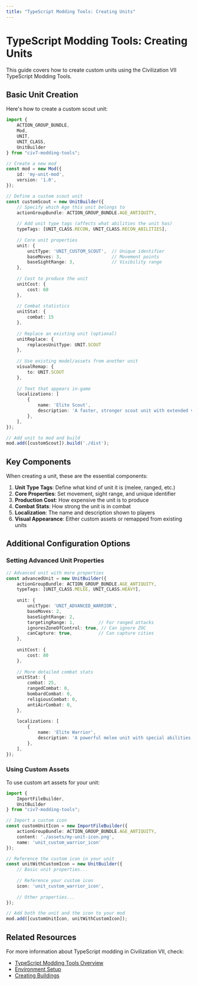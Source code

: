 ```yaml
---
title: "TypeScript Modding Tools: Creating Units"
---
```


# TypeScript Modding Tools: Creating Units

This guide covers how to create custom units using the Civilization VII TypeScript Modding Tools.

## Basic Unit Creation

Here's how to create a custom scout unit:

```typescript
import { 
    ACTION_GROUP_BUNDLE, 
    Mod, 
    UNIT, 
    UNIT_CLASS, 
    UnitBuilder 
} from "civ7-modding-tools";

// Create a new mod
const mod = new Mod({
    id: 'my-unit-mod',
    version: '1.0',
});

// Define a custom scout unit
const customScout = new UnitBuilder({
    // Specify which Age this unit belongs to
    actionGroupBundle: ACTION_GROUP_BUNDLE.AGE_ANTIQUITY,
    
    // Add unit type tags (affects what abilities the unit has)
    typeTags: [UNIT_CLASS.RECON, UNIT_CLASS.RECON_ABILITIES],
    
    // Core unit properties
    unit: {
        unitType: 'UNIT_CUSTOM_SCOUT',  // Unique identifier
        baseMoves: 3,                   // Movement points
        baseSightRange: 3,              // Visibility range
    },
    
    // Cost to produce the unit
    unitCost: { 
        cost: 60 
    },
    
    // Combat statistics
    unitStat: { 
        combat: 15 
    },
    
    // Replace an existing unit (optional)
    unitReplace: { 
        replacesUnitType: UNIT.SCOUT 
    },
    
    // Use existing model/assets from another unit
    visualRemap: { 
        to: UNIT.SCOUT
    },
    
    // Text that appears in-game
    localizations: [
        { 
            name: 'Elite Scout', 
            description: 'A faster, stronger scout unit with extended visibility.'
        },
    ],
});

// Add unit to mod and build
mod.add([customScout]).build('./dist');
```

## Key Components

When creating a unit, these are the essential components:

1. **Unit Type Tags**: Define what kind of unit it is (melee, ranged, etc.)
2. **Core Properties**: Set movement, sight range, and unique identifier
3. **Production Cost**: How expensive the unit is to produce
4. **Combat Stats**: How strong the unit is in combat
5. **Localization**: The name and description shown to players
6. **Visual Appearance**: Either custom assets or remapped from existing units

## Additional Configuration Options

### Setting Advanced Unit Properties

```typescript
// Advanced unit with more properties
const advancedUnit = new UnitBuilder({
    actionGroupBundle: ACTION_GROUP_BUNDLE.AGE_ANTIQUITY,
    typeTags: [UNIT_CLASS.MELEE, UNIT_CLASS.HEAVY],
    
    unit: {
        unitType: 'UNIT_ADVANCED_WARRIOR',
        baseMoves: 2,
        baseSightRange: 2,
        targetingRange: 1,         // For ranged attacks
        ignoresZoneOfControl: true, // Can ignore ZOC
        canCapture: true,          // Can capture cities
    },
    
    unitCost: { 
        cost: 80 
    },
    
    // More detailed combat stats
    unitStat: { 
        combat: 25,
        rangedCombat: 0,
        bombardCombat: 0,
        religiousCombat: 0,
        antiAirCombat: 0,
    },
    
    localizations: [
        { 
            name: 'Elite Warrior', 
            description: 'A powerful melee unit with special abilities.'
        },
    ],
});
```

### Using Custom Assets

To use custom art assets for your unit:

```typescript
import { 
    ImportFileBuilder, 
    UnitBuilder 
} from "civ7-modding-tools";

// Import a custom icon
const customUnitIcon = new ImportFileBuilder({
    actionGroupBundle: ACTION_GROUP_BUNDLE.AGE_ANTIQUITY,
    content: './assets/my-unit-icon.png',
    name: 'unit_custom_warrior_icon'
});

// Reference the custom icon in your unit
const unitWithCustomIcon = new UnitBuilder({
    // Basic unit properties...
    
    // Reference your custom icon
    icon: 'unit_custom_warrior_icon',
    
    // Other properties...
});

// Add both the unit and the icon to your mod
mod.add([customUnitIcon, unitWithCustomIcon]);
```

## Related Resources

For more information about TypeScript modding in Civilization VII, check:
- [TypeScript Modding Tools Overview](/community/guides/typescript/howto/guides/typescript/typescript-overview)
- [Environment Setup](/community/guides/typescript/howto/guides/typescript/howto/environment-setup)
- [Creating Buildings](/community/guides/typescript/howto/guides/typescript/howto/creating-buildings) 